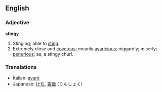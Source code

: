 ==English==
===Adjective===
'''stingy'''

#Stinging; able to [[sting]].
#Extremely close and [[covetous]]; meanly [[avaricious]]; niggardly; miserly; [[penurious]]; as, a stingy churl.

===Translations===
*Italian: [[avaro]]
*Japanese: [[けち]], [[吝嗇]] (りんしょく)